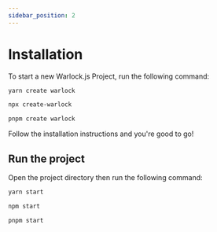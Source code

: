 ```yaml
---
sidebar_position: 2
---
```



# Installation

To start a new Warlock.js Project, run the following command:

<Tabs>
  <TabItem value="Yarn" label="Yarn">

```bash
yarn create warlock
```

  </TabItem>
  <TabItem value="NPM" label="NPM">

```bash
npx create-warlock
```

  </TabItem>
  <TabItem value="Pnpm" label="Pnpm">

```bash
pnpm create warlock
```

  </TabItem>
</Tabs>

Follow the installation instructions and you're good to go!

## Run the project

Open the project directory then run the following command:

<Tabs>
  <TabItem value="Yarn" label="Yarn">

```bash
yarn start
```

  </TabItem>
  <TabItem value="NPM" label="NPM">

```bash
npm start
```

  </TabItem>
  <TabItem value="Pnpm" label="Pnpm">

```bash
pnpm start
```

  </TabItem>
</Tabs>
